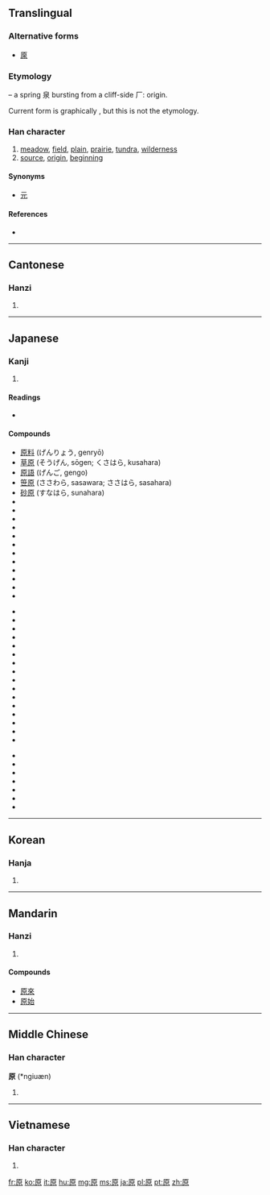 {{also|厡}}
==Translingual==
{{stroke order|strokes=10}}
===Alternative forms===
* [[厡]]

===Etymology===
{{liushu|i}} – a spring 泉 bursting from a cliff-side 厂: origin.

Current form is graphically {{Han compound|厂|白|小}}, but this is not the etymology.

===Han character===
{{Han char|rn=27|rad=厂|as=08|sn=10|four=7129<sub>6</sub>|canj=一竹日火 (MHAF)}}

# [[meadow]], [[field]], [[plain]], [[prairie]], [[tundra]], [[wilderness]]
# [[source]], [[origin]], [[beginning]]

====Synonyms====
* {{sense|origin}} [[元]]

====References====
* {{Han ref|kx=0162.030|dkj=02973|dj=0368.230|hdz=10074.090|uh=539F|ud=21407|bh=ADEC|bd=44524}}

----

==Cantonese==

===Hanzi===
{{yue-hanzi|jyut=|y=yun4}}

# {{defn|lang=yue|sort=厂08}}

----

==Japanese==

===Kanji===
{{ja-kanji|grade=2|rs=厂08}}

# {{defn|lang=ja|sort=厂08}}

====Readings====
* {{ja-readings|on=[[げん]] (gen)|kun=[[はら]] (hara), [[もと]] (moto), [[たずねる]] (tazuneru)}}

====Compounds====
{{top3}}
* [[原料]] (げんりょう, genryō)
* [[草原]] (そうげん, sōgen; くさはら, kusahara)
* [[原語]] (げんご, gengo)
* [[笹原]] (ささわら, sasawara; ささはら, sasahara)
* [[砂原]] (すなはら, sunahara)
* {{l|ja|sc=Jpan|原稿|tr=げんこう, genkō}}
* {{l|ja|sc=Jpan|原理|tr=げんり, genri}}
* {{l|ja|sc=Jpan|原産|tr=げんさん, gensan}}
* {{l|ja|sc=Jpan|原素|tr=げんそ, genso}}
* {{l|ja|sc=Jpan|原始|tr=げんし, gensi}}
* {{l|ja|sc=Jpan|原語|tr=げんご, gengo}}
* {{l|ja|sc=Jpan|原油|tr=げんゆ, gen'yu}}
* {{l|ja|sc=Jpan|原因|tr=げんいん, gen'in}}
* {{l|ja|sc=Jpan|原子|tr=げんし, genshi}}
* {{l|ja|sc=Jpan|原作|tr=げんさく, gensaku}}
* {{l|ja|sc=Jpan|原則|tr=げんそく, gensoku}}
* {{l|ja|sc=Jpan|原子番号|tr=げんしばんごう, genshibangō}}
{{mid3}}
* {{l|ja|sc=Jpan|原潜|tr=げんせん, gensen}}
* {{l|ja|sc=Jpan|原価|tr=げんか, genka}}
* {{l|ja|sc=Jpan|原価計算|tr=げんかけいさん, genkakeisan}}
* {{l|ja|sc=Jpan|医原性疾患|tr=いげんせいしっかん, igenseishikkan}}
* {{l|ja|sc=Jpan|広原|tr=こうげん, kōgen}}
* {{l|ja|sc=Jpan|雪原|tr=せつげん, setsugen}}
* {{l|ja|sc=Jpan|原動機|tr=げんどうき, gendōki}}
* {{l|ja|sc=Jpan|原名|tr=げんめい, genmei}}
* {{l|ja|sc=Jpan|医原病|tr=いげんびょう, igenbyō}}
* {{l|ja|sc=Jpan|原爆|tr=げんばく, genbaku}}
* {{l|ja|sc=Jpan|原水爆|tr=げんすいばく, gensuibaku}}
* {{l|ja|sc=Jpan|高原|tr=こうげん, kōgen}}
* {{l|ja|sc=Jpan|高天原|tr=たかあまはら, takaamahara}}
* {{l|ja|sc=Jpan|医原|tr=いげん, igen}}
* {{l|ja|sc=Jpan|海原|tr=うなばら, unabara}}
* {{l|ja|sc=Jpan|原子序数|tr=げんしじょすう, genshijosū}}
{{mid3}}
* {{l|ja|sc=Jpan|原子序|tr=げんしじょ, genshijo}}
* {{l|ja|sc=Jpan|原液|tr=げんえき, gen'eki}}
* {{l|ja|sc=Jpan|原義|tr=げんぎ, gengi}}
* {{l|ja|sc=Jpan|原本|tr=げんぽん, genpon}}
* {{l|ja|sc=Jpan|原状|tr=げんじょう, genjō}}
* {{l|ja|sc=Jpan|原文|tr=げんぶん, genbun}}
* {{l|ja|sc=Jpan|原子核|tr=げんしかく, genshikaku}}
{{bottom}}


----

==Korean==

===Hanja===
{{ko-hanja|hangeul=[[원]]|rv=won|mr=wŏn}}

# {{defn|lang=ko|sort=厂08}}

----

==Mandarin==

===Hanzi===
{{cmn-hanzi|pin=[[yuán]] ([[yuan2]])|wg=yüan<sup>2</sup>}}

# {{defn|lang=cmn|sort=厂08}}

====Compounds====
* [[原來]]
* [[原始]]

----

==Middle Chinese==

===Han character===
'''原''' (*ngiuæn)<!--asterisk indicates that this is a reconstructed pronunciation-->

# {{defn|lang=zhx-mid|sort=厂08}}

----

==Vietnamese==

===Han character===
{{vi-hantu|[[nguyên]]|rs=厂08}}

# {{defn|lang=vi|sort=厂08}}

[[fr:原]]
[[ko:原]]
[[it:原]]
[[hu:原]]
[[mg:原]]
[[ms:原]]
[[ja:原]]
[[pl:原]]
[[pt:原]]
[[zh:原]]